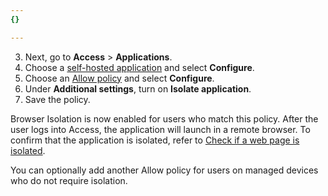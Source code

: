 ```yaml
---
{}

---
```



<Render file="clientless-browser-isolation" product="cloudflare-one" />

3. Next, go to **Access** > **Applications**.
4. Choose a [self-hosted application](/cloudflare-one/applications/configure-apps/self-hosted-apps/) and select **Configure**.
5. Choose an [Allow policy](/cloudflare-one/policies/access/) and select **Configure**.
6. Under **Additional settings**, turn on **Isolate application**.
7. Save the policy.

Browser Isolation is now enabled for users who match this policy. After the user logs into Access, the application will launch in a remote browser. To confirm that the application is isolated, refer to [Check if a web page is isolated](/cloudflare-one/policies/browser-isolation/setup/#3-check-if-a-web-page-is-isolated).

You can optionally add another Allow policy for users on managed devices who do not require isolation.
